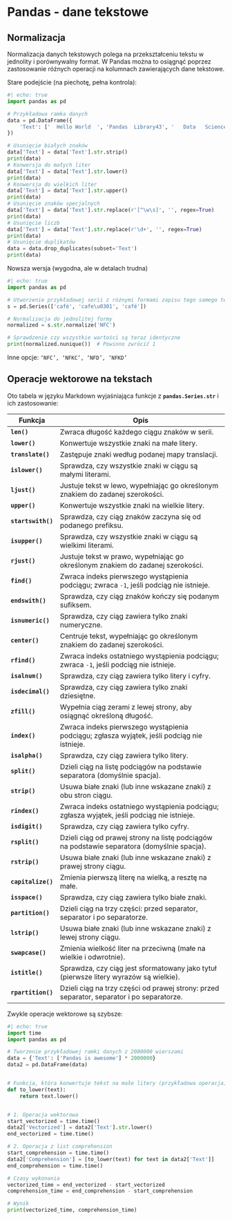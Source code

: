 # Pandas - dane tekstowe

## Normalizacja

Normalizacja danych tekstowych polega na przekształceniu tekstu w jednolity i porównywalny format. W Pandas można to osiągnąć poprzez zastosowanie różnych operacji na kolumnach zawierających dane tekstowe. 

Stare podejście (na piechotę, pełna kontrola):

```python
#| echo: true
import pandas as pd

# Przykładowa ramka danych
data = pd.DataFrame({
    'Text': ['  Hello World  ', 'Pandas  Library43', '   Data   Science  ']
})

# Usunięcie białych znaków
data['Text'] = data['Text'].str.strip()
print(data)
# Konwersja do małych liter
data['Text'] = data['Text'].str.lower()
print(data)
# Konwersja do wielkich liter
data['Text'] = data['Text'].str.upper()
print(data)
# Usunięcie znaków specjalnych
data['Text'] = data['Text'].str.replace(r'[^\w\s]', '', regex=True)
print(data)
# Usunięcie liczb
data['Text'] = data['Text'].str.replace(r'\d+', '', regex=True)
print(data)
# Usunięcie duplikatów
data = data.drop_duplicates(subset='Text')
print(data)

```

Nowsza wersja (wygodna, ale w detalach trudna)

```python
#| echo: true
import pandas as pd

# Utworzenie przykładowej serii z różnymi formami zapisu tego samego tekstu
s = pd.Series(['café', 'cafe\u0301', 'café'])

# Normalizacja do jednolitej formy
normalized = s.str.normalize('NFC')

# Sprawdzenie czy wszystkie wartości są teraz identyczne
print(normalized.nunique())  # Powinno zwrócić 1
```

Inne opcje: `‘NFC’, ‘NFKC’, ‘NFD’, ‘NFKD’`

## Operacje wektorowe na tekstach

Oto tabela w języku Markdown wyjaśniająca funkcje z **`pandas.Series.str`** i ich zastosowanie:

| Funkcja             | Opis                                                                                     |
|---------------------|------------------------------------------------------------------------------------------|
| **`len()`**         | Zwraca długość każdego ciągu znaków w serii.                                             |
| **`lower()`**       | Konwertuje wszystkie znaki na małe litery.                                               |
| **`translate()`**   | Zastępuje znaki według podanej mapy translacji.                                          |
| **`islower()`**     | Sprawdza, czy wszystkie znaki w ciągu są małymi literami.                                |
| **`ljust()`**       | Justuje tekst w lewo, wypełniając go określonym znakiem do zadanej szerokości.           |
| **`upper()`**       | Konwertuje wszystkie znaki na wielkie litery.                                            |
| **`startswith()`**  | Sprawdza, czy ciąg znaków zaczyna się od podanego prefiksu.                              |
| **`isupper()`**     | Sprawdza, czy wszystkie znaki w ciągu są wielkimi literami.                              |
| **`rjust()`**       | Justuje tekst w prawo, wypełniając go określonym znakiem do zadanej szerokości.          |
| **`find()`**        | Zwraca indeks pierwszego wystąpienia podciągu; zwraca `-1`, jeśli podciąg nie istnieje.  |
| **`endswith()`**    | Sprawdza, czy ciąg znaków kończy się podanym sufiksem.                                   |
| **`isnumeric()`**   | Sprawdza, czy ciąg zawiera tylko znaki numeryczne.                                       |
| **`center()`**      | Centruje tekst, wypełniając go określonym znakiem do zadanej szerokości.                 |
| **`rfind()`**       | Zwraca indeks ostatniego wystąpienia podciągu; zwraca `-1`, jeśli podciąg nie istnieje.  |
| **`isalnum()`**     | Sprawdza, czy ciąg zawiera tylko litery i cyfry.                                         |
| **`isdecimal()`**   | Sprawdza, czy ciąg zawiera tylko znaki dziesiętne.                                       |
| **`zfill()`**       | Wypełnia ciąg zerami z lewej strony, aby osiągnąć określoną długość.                     |
| **`index()`**       | Zwraca indeks pierwszego wystąpienia podciągu; zgłasza wyjątek, jeśli podciąg nie istnieje. |
| **`isalpha()`**     | Sprawdza, czy ciąg zawiera tylko litery.                                                 |
| **`split()`**       | Dzieli ciąg na listę podciągów na podstawie separatora (domyślnie spacja).               |
| **`strip()`**       | Usuwa białe znaki (lub inne wskazane znaki) z obu stron ciągu.                           |
| **`rindex()`**      | Zwraca indeks ostatniego wystąpienia podciągu; zgłasza wyjątek, jeśli podciąg nie istnieje. |
| **`isdigit()`**     | Sprawdza, czy ciąg zawiera tylko cyfry.                                                  |
| **`rsplit()`**      | Dzieli ciąg od prawej strony na listę podciągów na podstawie separatora (domyślnie spacja). |
| **`rstrip()`**      | Usuwa białe znaki (lub inne wskazane znaki) z prawej strony ciągu.                       |
| **`capitalize()`**  | Zmienia pierwszą literę na wielką, a resztę na małe.                                     |
| **`isspace()`**     | Sprawdza, czy ciąg zawiera tylko białe znaki.                                            |
| **`partition()`**   | Dzieli ciąg na trzy części: przed separator, separator i po separatorze.                 |
| **`lstrip()`**      | Usuwa białe znaki (lub inne wskazane znaki) z lewej strony ciągu.                        |
| **`swapcase()`**    | Zmienia wielkość liter na przeciwną (małe na wielkie i odwrotnie).                       |
| **`istitle()`**     | Sprawdza, czy ciąg jest sformatowany jako tytuł (pierwsze litery wyrazów są wielkie).     |
| **`rpartition()`**  | Dzieli ciąg na trzy części od prawej strony: przed separator, separator i po separatorze.|


Zwykle operacje wektorowe są szybsze:

```python
#| echo: true
import time
import pandas as pd

# Tworzenie przykładowej ramki danych z 2000000 wierszami
data = {'Text': ['Pandas is awesome'] * 2000000}
data2 = pd.DataFrame(data)


# Funkcja, która konwertuje tekst na małe litery (przykładowa operacja)
def to_lower(text):
    return text.lower()


# 1. Operacja wektorowa
start_vectorized = time.time()
data2['Vectorized'] = data2['Text'].str.lower()
end_vectorized = time.time()

# 2. Operacja z list comprehension
start_comprehension = time.time()
data2['Comprehension'] = [to_lower(text) for text in data2['Text']]
end_comprehension = time.time()

# Czasy wykonania
vectorized_time = end_vectorized - start_vectorized
comprehension_time = end_comprehension - start_comprehension

# Wynik
print(vectorized_time, comprehension_time)
```